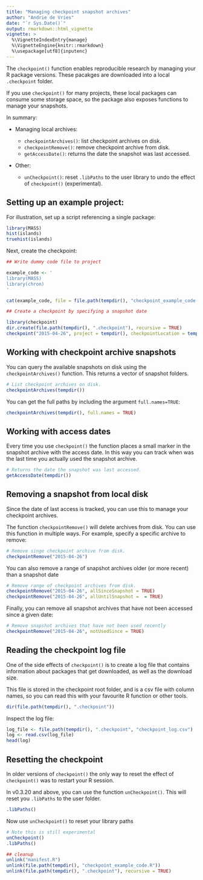 ```yaml
---
title: "Managing checkpoint snapshot archives"
author: "Andrie de Vries"
date: "`r Sys.Date()`"
output: rmarkdown::html_vignette
vignette: >
  %\VignetteIndexEntry{manage}
  %\VignetteEngine{knitr::rmarkdown}
  %\usepackage[utf8]{inputenc}
---
```


The `checkpoint()` function enables reproducible research by managing your R package versions. These pacakges are downloaded into a local `.checkpoint` folder.

If you use `checkpoint()` for many projects, these local packages can consume some storage space, so the package also exposes functions to manage your snapshots.

In summary:

* Managing local archives:

     * `checkpointArchives()`: list checkpoint archives on disk.
     * `checkpointRemove()`: remove checkpoint archive from disk.
     * `getAccessDate()`: returns the date the snapshot was last accessed.
     
* Other:
     * `unCheckpoint()`: reset `.libPaths` to the user library to undo the effect of `checkpoint()` (experimental).


## Setting up an example project:

For illustration, set up a script referencing a single package:

```r
library(MASS)
hist(islands)
truehist(islands)
```


Next, create the checkpoint:


```r

## Write dummy code file to project

example_code <- '
library(MASS)
library(chron)
'

cat(example_code, file = file.path(tempdir(), "checkpoint_example_code.R"))

```

```r
## Create a checkpoint by specifying a snapshot date

library(checkpoint)
dir.create(file.path(tempdir(), ".checkpoint"), recursive = TRUE)
checkpoint("2015-04-26", project = tempdir(), checkpointLocation = tempdir())

```

## Working with checkpoint archive snapshots

You can query the available snapshots on disk using the `checkpointArchives()` function. This returns a vector of snapshot folders. 


```r
# List checkpoint archives on disk.
checkpointArchives(tempdir())
```

You can get the full paths by including the argument `full.names=TRUE`:

```r
checkpointArchives(tempdir(), full.names = TRUE)
```


## Working with access dates

Every time you use `checkpoint()` the function places a small marker in the snapshot archive with the access date. In this way you can track when was the last time you actually used the snapshot archive.

```r
# Returns the date the snapshot was last accessed.
getAccessDate(tempdir())

```


## Removing a snapshot from local disk

Since the date of last access is tracked, you can use this to manage your checkpoint archives.

The function `checkpointRemove()` will delete archives from disk. You can use this function in multiple ways. For example, specify a specific archive to remove:

```r
# Remove singe checkpoint archive from disk.
checkpointRemove("2015-04-26")
```

You can also remove a range of snapshot archives older (or more recent) than a snapshot date


```r
# Remove range of checkpoint archives from disk.
checkpointRemove("2015-04-26", allSinceSnapshot = TRUE)
checkpointRemove("2015-04-26", allUntilSnapshot =  = TRUE)

```

Finally, you can remove all snapshot archives that have not been accessed since a given date:

```r
# Remove snapshot archives that have not been used recently
checkpointRemove("2015-04-26", notUsedSince = TRUE)

```


## Reading the checkpoint log file

One of the side effects of `checkpoint()` is to create a log file that contains information about packages that get downloaded, as well as the download size.

This file is stored in the checkpoint root folder, and is a csv file with column names, so you can read this with your favourite R function or other tools.

```r
dir(file.path(tempdir(), ".checkpoint"))
```

Inspect the log file:

```r

log_file <- file.path(tempdir(), ".checkpoint", "checkpoint_log.csv")
log <- read.csv(log_file)
head(log)
```


## Resetting the checkpoint

In older versions of `checkpoint()` the only way to reset the effect of `checkpoint()` was to restart your R session.

In v0.3.20 and above, you can use the function `unCheckpoint()`. This will reset you `.libPaths` to the user folder.

```r
.libPaths()
```

Now use `unCheckpoint()` to reset your library paths

```r
# Note this is still experimental
unCheckpoint()
.libPaths()
```


```r
## cleanup
unlink("manifest.R")
unlink(file.path(tempdir(), "checkpoint_example_code.R"))
unlink(file.path(tempdir(), ".checkpoint"), recursive = TRUE)
```
